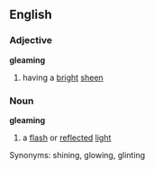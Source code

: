==English==
===Adjective===
'''gleaming'''
# having a [[bright]] [[sheen]]
===Noun===
'''gleaming'''
# a [[flash]] or [[reflect]]ed [[light]]

Synonyms: shining, glowing, glinting